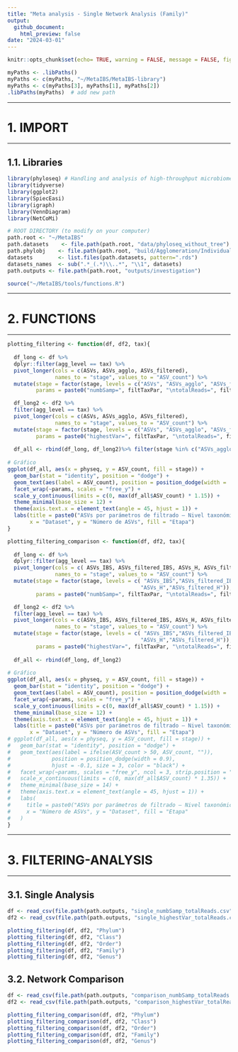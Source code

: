 ```yaml
---
title: "Meta analysis - Single Network Analysis (Family)"
output: 
  github_document:
    html_preview: false
date: "2024-03-01"
---
```


```r
knitr::opts_chunk$set(echo= TRUE, warning = FALSE, message = FALSE, fig.path="../../outputs/investigation/plots/", fig.width = 11, fig.height = 7) 
```

```r
myPaths <- .libPaths()
myPaths <- c(myPaths, "~/MetaIBS/MetaIBS-library")
myPaths <- c(myPaths[3], myPaths[1], myPaths[2])
.libPaths(myPaths)  # add new path
```

***********
# 1. IMPORT
***********

## 1.1. Libraries

```r
library(phyloseq) # Handling and analysis of high-throughput microbiome census data.
library(tidyverse)
library(ggplot2)
library(SpiecEasi)
library(igraph)
library(VennDiagram)
library(NetCoMi)
```

```r
# ROOT DIRECTORY (to modify on your computer)
path.root <- "~/MetaIBS"
path.datasets    <- file.path(path.root, "data/phyloseq_without_tree")
path.phylobj    <- file.path(path.root, "build/Agglomeration/Individual")
datasets        <- list.files(path.datasets, pattern=".rds")
datasets_names  <- sub(".*_(.*)\\..*", "\\1", datasets)
path.outputs <- file.path(path.root, "outputs/investigation")

source("~/MetaIBS/tools/functions.R")
```

**************
# 2. FUNCTIONS
**************

```r
plotting_filtering <- function(df, df2, tax){
  
  df_long <- df %>%
  dplyr::filter(agg_level == tax) %>%
  pivot_longer(cols = c(ASVs, ASVs_agglo, ASVs_filtered),
               names_to = "stage", values_to = "ASV_count") %>%
  mutate(stage = factor(stage, levels = c("ASVs", "ASVs_agglo", "ASVs_filtered")),
         params = paste0("numbSamp=", filtTaxPar, "\ntotalReads=", filtSampPar)) 

  df_long2 <- df2 %>%
  filter(agg_level == tax) %>%
  pivot_longer(cols = c(ASVs, ASVs_agglo, ASVs_filtered),
               names_to = "stage", values_to = "ASV_count") %>%
  mutate(stage = factor(stage, levels = c("ASVs", "ASVs_agglo", "ASVs_filtered")),
         params = paste0("highestVar=", filtTaxPar, "\ntotalReads=", filtSampPar)) 
  
  df_all <- rbind(df_long, df_long2)%>% filter(stage %in% c("ASVs_agglo", "ASVs_filtered"))
  
# Gráfico
ggplot(df_all, aes(x = physeq, y = ASV_count, fill = stage)) +
  geom_bar(stat = "identity", position = "dodge") +
  geom_text(aes(label = ASV_count), position = position_dodge(width = .9), vjust = -0.5, , size = 2)+
  facet_wrap(~params, scales = "free_y") +
  scale_y_continuous(limits = c(0, max(df_all$ASV_count) * 1.15)) +
  theme_minimal(base_size = 12) +
  theme(axis.text.x = element_text(angle = 45, hjust = 1)) +
  labs(title = paste0("ASVs por parámetros de filtrado – Nivel taxonómico: ", tax),
       x = "Dataset", y = "Número de ASVs", fill = "Etapa")
}

plotting_filtering_comparison <- function(df, df2, tax){
  
  df_long <- df %>%
  dplyr::filter(agg_level == tax) %>%
  pivot_longer(cols = c( ASVs_IBS, ASVs_filtered_IBS, ASVs_H, ASVs_filtered_H), #ASVs_agglo,
               names_to = "stage", values_to = "ASV_count") %>%
  mutate(stage = factor(stage, levels = c( "ASVs_IBS","ASVs_filtered_IBS", #"ASVs_agglo",
                                          "ASVs_H","ASVs_filtered_H")),
         params = paste0("numbSamp=", filtTaxPar, "\ntotalReads=", filtSampPar)) 

  df_long2 <- df2 %>%
  filter(agg_level == tax) %>%
  pivot_longer(cols = c(ASVs_IBS, ASVs_filtered_IBS, ASVs_H, ASVs_filtered_H), #ASVs_agglo,
               names_to = "stage", values_to = "ASV_count") %>%
  mutate(stage = factor(stage, levels = c( "ASVs_IBS","ASVs_filtered_IBS", #"ASVs_agglo",
                                          "ASVs_H","ASVs_filtered_H")),
         params = paste0("highestVar=", filtTaxPar, "\ntotalReads=", filtSampPar)) 
  
  df_all <- rbind(df_long, df_long2)
  
# Gráfico
ggplot(df_all, aes(x = physeq, y = ASV_count, fill = stage)) +
  geom_bar(stat = "identity", position = "dodge") +
  geom_text(aes(label = ASV_count), position = position_dodge(width = .9), vjust = -0.5, , size = 1)+
  facet_wrap(~params, scales = "free_y") +
  scale_y_continuous(limits = c(0, max(df_all$ASV_count) * 1.15)) +
  theme_minimal(base_size = 12) +
  theme(axis.text.x = element_text(angle = 45, hjust = 1)) +
  labs(title = paste0("ASVs por parámetros de filtrado – Nivel taxonómico: ", tax),
       x = "Dataset", y = "Número de ASVs", fill = "Etapa")
# ggplot(df_all, aes(x = physeq, y = ASV_count, fill = stage)) +
#   geom_bar(stat = "identity", position = "dodge") +
#   geom_text(aes(label = ifelse(ASV_count > 50, ASV_count, "")),
#             position = position_dodge(width = 0.9),
#             hjust = -0.1, size = 3, color = "black") +
#   facet_wrap(~params, scales = "free_y", ncol = 3, strip.position = "top") +
#   scale_x_continuous(limits = c(0, max(df_all$ASV_count) * 1.35)) +
#   theme_minimal(base_size = 14) +
#   theme(axis.text.x = element_text(angle = 45, hjust = 1)) +
#   labs(
#     title = paste0("ASVs por parámetros de filtrado – Nivel taxonómico: ", tax),
#     x = "Número de ASVs", y = "Dataset", fill = "Etapa"
#   )
}

```

***********************
# 3. FILTERING-ANALYSIS
***********************

## 3.1. Single Analysis

```r
df <- read_csv(file.path(path.outputs, "single_numbSamp_totalReads.csv"))
df2 <- read_csv(file.path(path.outputs, "single_highestVar_totalReads.csv"))

plotting_filtering(df, df2, "Phylum")
plotting_filtering(df, df2, "Class")
plotting_filtering(df, df2, "Order")
plotting_filtering(df, df2, "Family")
plotting_filtering(df, df2, "Genus")

```

## 3.2. Network Comparison

```r

df <- read_csv(file.path(path.outputs, "comparison_numbSamp_totalReads.csv"))
df2 <- read_csv(file.path(path.outputs, "comparison_highestVar_totalReads.csv"))

plotting_filtering_comparison(df, df2, "Phylum")
plotting_filtering_comparison(df, df2, "Class")
plotting_filtering_comparison(df, df2, "Order")
plotting_filtering_comparison(df, df2, "Family")
plotting_filtering_comparison(df, df2, "Genus")
```